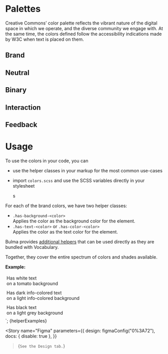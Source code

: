 
<Meta title="Tokens/Color" />

# Palettes

Creative Commons’ color palette reflects the vibrant nature of the digital space in which we operate, and the diverse
community we engage with. At the same time, the colors defined follow the accessibility indications made by W3C when
text is placed on them.

## Brand

<ColorPalette>
  <ColorItem title="Tomato" subtitle="$color-tomato" colors={["rgb(209, 69, 0)"]} />
  <ColorItem title="Gold" subtitle="$color-gold" colors={["rgb(251, 212, 60)"]} />
  <ColorItem title="ForestGreen" subtitle="$color-forest-green" colors={["rgb(0, 128, 0)"]} />
  <ColorItem title="DarkTurquoise" subtitle="$color-dark-turquoise" colors={["rgb(5, 181, 218)"]} />
  <ColorItem title="DarkSlateBlue" subtitle="$color-dark-slate-blue" colors={["rgb(21, 71, 168)"]} />
  <ColorItem title="DarkSlateGray" subtitle="$color-dark-slate-gray" colors={["rgb(51, 51, 51)"]} />
</ColorPalette>

## Neutral

<ColorPalette>
  <ColorItem title="DarkGray" subtitle="$color-dark-gray" colors={["rgb(118, 118, 118)"]} />
  <ColorItem title="Gray" subtitle="$color-gray" colors={["rgb(176, 176, 176)"]} />
  <ColorItem title="LightGray" subtitle="$color-light-gray" colors={["rgb(216, 216, 216)"]} />
  <ColorItem title="LighterGray" subtitle="$color-lighter-gray" colors={["rgb(245, 245, 245)"]} />
</ColorPalette>

## Binary

<ColorPalette>
  <ColorItem title="Black" subtitle="$color-black" colors={["rgb(0, 0, 0)"]} />
  <ColorItem title="White" subtitle="$color-white" colors={["rgb(255, 255, 255)"]} />
</ColorPalette>

## Interaction

<ColorPalette>
  <ColorItem title="BrighterTomato" subtitle="$color-brighter-tomato" colors={["rgb(240, 88, 0)"]} />
  <ColorItem title="BrighterGold" subtitle="$color-brighter-gold" colors={["rgb(245, 192, 0)"]} />
  <ColorItem title="BrighterForestGreen" subtitle="$color-brighter-forest-green" colors={["rgb(0, 168, 3)"]} />
</ColorPalette>

## Feedback

<ColorPalette>
  <ColorItem title="Dark Success" subtitle="$color-dark-success" colors={["rgb(4, 166, 53)"]} />
  <ColorItem title="Light Success" subtitle="$color-light-success" colors={["rgb(224, 242, 191)"]} />
  <ColorItem title="Dark Warning" subtitle="$color-dark-warning" colors={["rgb(242, 171, 32)"]} />
  <ColorItem title="Light Warning" subtitle="$color-light-warning" colors={["rgb(250, 236, 188)"]} />
  <ColorItem title="Dark Error" subtitle="$color-dark-error" colors={["rgb(200, 59, 30)"]} />
  <ColorItem title="Light Error" subtitle="$color-light-error" colors={["rgb(255, 201, 201)"]} />
  <ColorItem title="Dark Info" subtitle="$color-dark-info" colors={["rgb(25, 80, 184)"]} />
  <ColorItem title="Light Info" subtitle="$color-light-info" colors={["rgb(209, 220, 241)"]} />
</ColorPalette>

# Usage

To use the colors in your code, you can

- use the helper classes in your markup for the most common use-cases
- import `colors.scss` and use the SCSS variables directly in your stylesheet

  s

For each of the brand colors, we have two helper classes:

- `.has-background-<color>`<br/>
  Applies the color as the background color for the element.
- `.has-text-<color>` or `.has-color-<color>`<br/>
  Applies the color as the text color for the element.

Bulma provides [additional helpers](https://bulma.io/documentation/helpers/color-helpers/)
that can be used directly as they are bundled with Vocabulary.

Together, they cover the entire spectrum of colors and shades available.

**Example:**

<div class="has-background-tomato has-text-white" style="padding: 4px; margin-bottom: 4px;">
  Has white text<br/>
  on a tomato background
</div>
<div class="has-background-info-light has-text-info-dark" style="padding: 4px; margin-bottom: 4px;">
  Has dark info-colored text<br/>
  on a light info-colored background
</div>
<div class="has-background-grey-light has-text-black" style="padding: 4px; margin-bottom: 4px;">
  Has black text<br/>
  on a light grey background
</div>`;

<Preview mdxSource={helperExamples()}>
  <Story name="Helpers" height="250px">
    {helperExamples}
  </Story>
</Preview>

<Story
  name="Figma"
  parameters={{
    design: figmaConfig("0%3A72"),
    docs: { disable: true },
  }}
>{`
  See the Design tab.
`}</Story>
